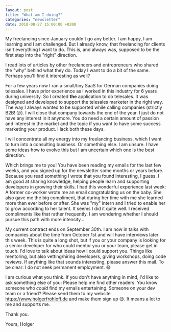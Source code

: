 ```yaml
---
layout: post
title: "What am I doing?"
categories: "newsletter"
date: 2018-08-27 15:00:00 +0200
---
```

My freelancing since January couldn't go any better. I am happy, I am learning and I am challenged. But I already know, that freelancing for clients isn't everything I want to do. This is, and always was, supposed to be the first step into the "right" direction.

I read lots of articles by other freelancers and entrepreneurs who shared the "why" behind what they do. Today I want to do a bit of the same. Perhaps you'll find it interesting as well?
<!--more-->
For a few years now I ran a small/tiny SaaS for German companies doing telesales. I have prior experience as I worked in this industry for 6 years during university. So I created **the** application to do telesales. It was designed and developed to support the telesales marketer in the right way. The way I always wanted to be supported while calling companies (strictly B2B! 😚).
I will close that company towards the end of the year. I just do not have any interest in it anymore. You do need a certain amount of passion and interest in the market and the topic if you want to have some success marketing your product. I lack both these days.

I will concentrate all my energy into my freelancing business, which I want to turn into a consulting business. Or something else. I am unsure. I have some ideas how to evolve this but I am uncertain which one is the best direction.

Which brings me to you! You have been reading my emails for the last few weeks, and you signed up for the newsletter some months or years before. Because you read something I wrote that you found interesting, I guess. I am good at sharing knowledge, helping people learn and supporting developers in growing their skills.
I had this wonderful experience last week: A former co-worker wrote me an email congratulating us on the baby. She also gave me the big compliment, that during her time with me she learned more than ever before or after. She was "my" intern and I tried to enable her to grow according to her talent. It seems I did it quite well.
I received compliments like that rather frequently. I am wondering whether I should pursue this path with more intensity…

My current contract ends on September 30th. I am now in talks with companies about the time from October 1st and will have interviews later this week. This is quite a long shot, but if you or your company is looking for a senior developer for who could mentor you or your team, please get in touch. I'd love to talk about ideas how I could support you. Things like mentoring, but also vetting/hiring developers, giving workshops, doing code reviews. If anything like that sounds interesting, please answer this mail.
To be clear: I do not seek permanent employment. 😄

I am curious what you think. If you don't have anything in mind, I'd like to ask something else of you: Please help me find other readers. You know someone who _could_ find my emails entertaining.  Someone on your dev team or a friend? Please send them to my website https://www.holgerfrohloff.de and make them sign up 😉. It means a lot to me and supports me.

Thank you.

Yours,
Holger
